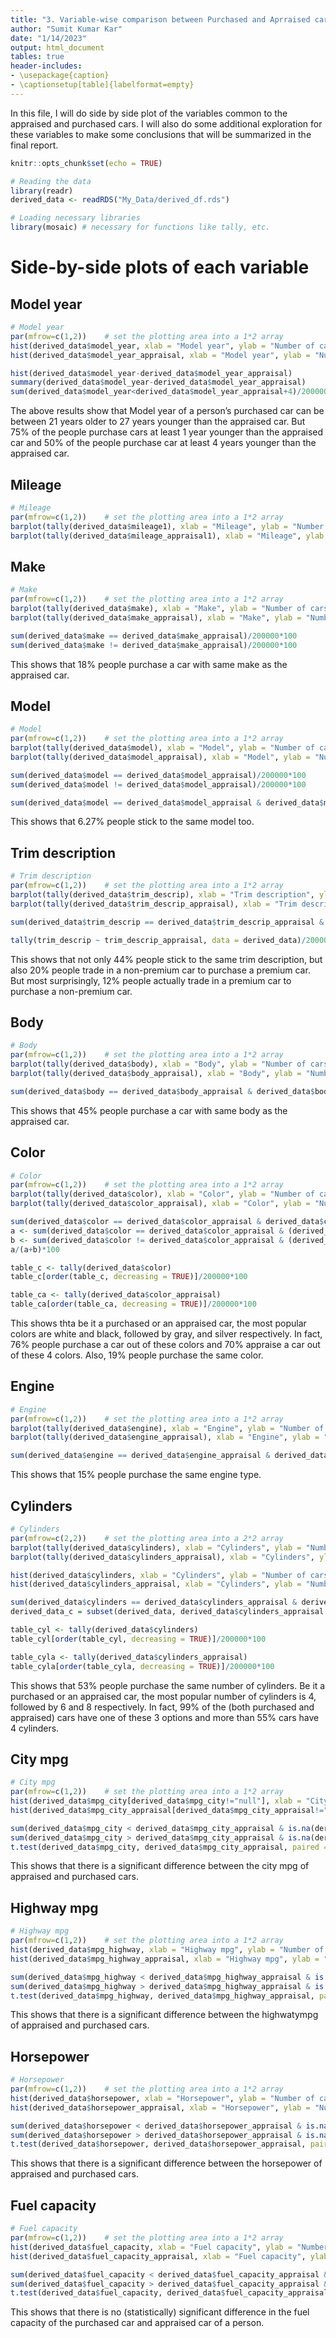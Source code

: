 ```yaml
---
title: "3. Variable-wise comparison between Purchased and Aprraised cars"
author: "Sumit Kumar Kar"
date: "1/14/2023"
output: html_document
tables: true
header-includes:
- \usepackage{caption}
- \captionsetup[table]{labelformat=empty}
---
```


In this file, I will do side by side plot of the variables common to the appraised and purchased cars. I will also do some additional exploration for these variables to make some conclusions that will be summarized in the final report.

```r
knitr::opts_chunk$set(echo = TRUE)

# Reading the data
library(readr)
derived_data <- readRDS("My_Data/derived_df.rds")

```

```r
# Loading necessary libraries
library(mosaic) # necessary for functions like tally, etc.
```

# Side-by-side plots of each variable

## Model year

```r
# Model year
par(mfrow=c(1,2))    # set the plotting area into a 1*2 array
hist(derived_data$model_year, xlab = "Model year", ylab = "Number of cars", main = "Purchased")
hist(derived_data$model_year_appraisal, xlab = "Model year", ylab = "Number of cars", main = "Appraised")
```


```r
hist(derived_data$model_year-derived_data$model_year_appraisal)
summary(derived_data$model_year-derived_data$model_year_appraisal)
sum(derived_data$model_year<derived_data$model_year_appraisal+4)/200000*100
```
The above results show that Model year of a person’s purchased car can be between 21 years older to 27 years younger than the appraised car. But 75% of the people purchase cars
at least 1 year younger than the appraised car and 50% of the people purchase car at least 4 years younger than the appraised car.

## Mileage

```r
# Mileage
par(mfrow=c(1,2))    # set the plotting area into a 1*2 array
barplot(tally(derived_data$mileage1), xlab = "Mileage", ylab = "Number of cars", main = "Purchased")
barplot(tally(derived_data$mileage_appraisal1), xlab = "Mileage", ylab = "Number of cars", main = "Appraised")
```
## Make

```r
# Make
par(mfrow=c(1,2))    # set the plotting area into a 1*2 array
barplot(tally(derived_data$make), xlab = "Make", ylab = "Number of cars", main = "Purchased")
barplot(tally(derived_data$make_appraisal), xlab = "Make", ylab = "Number of cars", main = "Appraised")
```
```r
sum(derived_data$make == derived_data$make_appraisal)/200000*100
sum(derived_data$make != derived_data$make_appraisal)/200000*100
```
This shows that 18% people purchase a car with same make as the appraised car.

## Model

```r
# Model
par(mfrow=c(1,2))    # set the plotting area into a 1*2 array
barplot(tally(derived_data$model), xlab = "Model", ylab = "Number of cars", main = "Purchased")
barplot(tally(derived_data$model_appraisal), xlab = "Model", ylab = "Number of cars", main = "Appraised")
```
```r
sum(derived_data$model == derived_data$model_appraisal)/200000*100
sum(derived_data$model != derived_data$model_appraisal)/200000*100
```
```r
sum(derived_data$model == derived_data$model_appraisal & derived_data$make == derived_data$make_appraisal)/200000*100
```
This shows that 6.27% people stick to the same model too.

## Trim description

```r
# Trim description
par(mfrow=c(1,2))    # set the plotting area into a 1*2 array
barplot(tally(derived_data$trim_descrip), xlab = "Trim description", ylab = "Number of cars", main = "Purchased")
barplot(tally(derived_data$trim_descrip_appraisal), xlab = "Trim description", ylab = "Number of cars", main = "Appraised")
```
```r
sum(derived_data$trim_descrip == derived_data$trim_descrip_appraisal & derived_data$trim_descrip_appraisal != "null" & derived_data$trim_descrip != "null")/200000*100
```

```r
tally(trim_descrip ~ trim_descrip_appraisal, data = derived_data)/200000*100
```
This shows that not only 44% people stick to the same trim description, but also 20% people trade in a non-premium car to purchase a premium car. But most surprisingly, 12% people actually trade in a premium car to purchase a non-premium car.

## Body

```r
# Body
par(mfrow=c(1,2))    # set the plotting area into a 1*2 array
barplot(tally(derived_data$body), xlab = "Body", ylab = "Number of cars", main = "Purchased")
barplot(tally(derived_data$body_appraisal), xlab = "Body", ylab = "Number of cars", main = "Appraised")
```
```r
sum(derived_data$body == derived_data$body_appraisal & derived_data$body_appraisal != "null" & derived_data$body != "null")/200000*100
```
This shows that 45% people purchase a car with same body as the appraised car.

## Color

```r
# Color
par(mfrow=c(1,2))    # set the plotting area into a 1*2 array
barplot(tally(derived_data$color), xlab = "Color", ylab = "Number of cars", main = "Purchased")
barplot(tally(derived_data$color_appraisal), xlab = "Color", ylab = "Number of cars", main = "Appraised")
```
```r
sum(derived_data$color == derived_data$color_appraisal & derived_data$color_appraisal != "null" & derived_data$color != "null")/200000*100
a <- sum(derived_data$color == derived_data$color_appraisal & (derived_data$color == "Black" |derived_data$color == "Gray" |derived_data$color == "Silver" |derived_data$color == "White" ))
b <- sum(derived_data$color != derived_data$color_appraisal & (derived_data$color == "Black" |derived_data$color == "Gray" |derived_data$color == "Silver" |derived_data$color == "White" ))
a/(a+b)*100
```

```r
table_c <- tally(derived_data$color)
table_c[order(table_c, decreasing = TRUE)]/200000*100
```

```r
table_ca <- tally(derived_data$color_appraisal)
table_ca[order(table_ca, decreasing = TRUE)]/200000*100
```
This shows thta be it a purchased or an appraised car, the most popular colors are white and black, followed by gray, and silver respectively. In fact, 76% people purchase a car out of these colors and 70% appraise a car out of these 4 colors. Also, 19% people purchase the same color.

## Engine

```r
# Engine
par(mfrow=c(1,2))    # set the plotting area into a 1*2 array
barplot(tally(derived_data$engine), xlab = "Engine", ylab = "Number of cars", main = "Purchased")
barplot(tally(derived_data$engine_appraisal), xlab = "Engine", ylab = "Number of cars", main = "Appraised")
```
```r
sum(derived_data$engine == derived_data$engine_appraisal & derived_data$engine_appraisal != "null" & derived_data$engine != "null")/200000*100
```
This shows that 15% people purchase the same engine type.

## Cylinders

```r
# Cylinders
par(mfrow=c(2,2))    # set the plotting area into a 2*2 array
barplot(tally(derived_data$cylinders), xlab = "Cylinders", ylab = "Number of cars", main = "Purchased")
barplot(tally(derived_data$cylinders_appraisal), xlab = "Cylinders", ylab = "Number of cars", main = "Appraised")

hist(derived_data$cylinders, xlab = "Cylinders", ylab = "Number of cars", main = "Purchased")
hist(derived_data$cylinders_appraisal, xlab = "Cylinders", ylab = "Number of cars", main = "Appraised")
```
```r
sum(derived_data$cylinders == derived_data$cylinders_appraisal & derived_data$cylinders_appraisal != "null" & derived_data$cylinders != "null")/200000*100
derived_data_c = subset(derived_data, derived_data$cylinders_appraisal != "null" & derived_data$cylinders != "null")
```
```r
table_cyl <- tally(derived_data$cylinders)
table_cyl[order(table_cyl, decreasing = TRUE)]/200000*100
```
```r
table_cyla <- tally(derived_data$cylinders_appraisal)
table_cyla[order(table_cyla, decreasing = TRUE)]/200000*100
```
This shows that 53% people purchase the same number of cylinders. Be it a purchased or an appraised car, the most popular number of cylinders is 4, followed by 6 and 8 respectively. In fact, 99% of the (both purchased and appraised) cars have one of these 3 options and more than 55% cars have 4 cylinders.

## City mpg

```r
# City mpg
par(mfrow=c(1,2))    # set the plotting area into a 1*2 array
hist(derived_data$mpg_city[derived_data$mpg_city!="null"], xlab = "City mpg", ylab = "Number of cars", main = "Purchased")
hist(derived_data$mpg_city_appraisal[derived_data$mpg_city_appraisal!="null"], xlab = "City mpg", ylab = "Number of cars", main = "Appraised")
```
```r
sum(derived_data$mpg_city < derived_data$mpg_city_appraisal & is.na(derived_data$mpg_city) == FALSE & is.na(derived_data$mpg_city_appraisal) == FALSE)/200000*100
sum(derived_data$mpg_city > derived_data$mpg_city_appraisal & is.na(derived_data$mpg_city) == FALSE & is.na(derived_data$mpg_city_appraisal) == FALSE)/200000*100
t.test(derived_data$mpg_city, derived_data$mpg_city_appraisal, paired = TRUE)
```
This shows that there is a significant difference between the city mpg of appraised and purchased cars.

## Highway mpg

```r
# Highway mpg
par(mfrow=c(1,2))    # set the plotting area into a 1*2 array
hist(derived_data$mpg_highway, xlab = "Highway mpg", ylab = "Number of cars", main = "Purchased")
hist(derived_data$mpg_highway_appraisal, xlab = "Highway mpg", ylab = "Number of cars", main = "Appraised")
```
```r
sum(derived_data$mpg_highway < derived_data$mpg_highway_appraisal & is.na(derived_data$mpg_highway) == FALSE & is.na(derived_data$mpg_highway_appraisal) == FALSE)/200000*100
sum(derived_data$mpg_highway > derived_data$mpg_highway_appraisal & is.na(derived_data$mpg_highway) == FALSE & is.na(derived_data$mpg_highway_appraisal) == FALSE)/200000*100
t.test(derived_data$mpg_highway, derived_data$mpg_highway_appraisal, paired = TRUE)
```
This shows that there is a significant difference between the highwatympg of appraised and purchased cars.

## Horsepower

```r
# Horsepower
par(mfrow=c(1,2))    # set the plotting area into a 1*2 array
hist(derived_data$horsepower, xlab = "Horsepower", ylab = "Number of cars", main = "Purchased")
hist(derived_data$horsepower_appraisal, xlab = "Horsepower", ylab = "Number of cars", main = "Appraised")
```

```r
sum(derived_data$horsepower < derived_data$horsepower_appraisal & is.na(derived_data$horsepower) == FALSE & is.na(derived_data$horsepower_appraisal) == FALSE)/200000*100
sum(derived_data$horsepower > derived_data$horsepower_appraisal & is.na(derived_data$horsepower) == FALSE & is.na(derived_data$horsepower_appraisal) == FALSE)/200000*100
t.test(derived_data$horsepower, derived_data$horsepower_appraisal, paired = TRUE)
```
This shows that there is a significant difference between the horsepower of appraised and purchased cars.

## Fuel capacity

```r
# Fuel capacity
par(mfrow=c(1,2))    # set the plotting area into a 1*2 array
hist(derived_data$fuel_capacity, xlab = "Fuel capacity", ylab = "Number of cars", main = "Purchased")
hist(derived_data$fuel_capacity_appraisal, xlab = "Fuel capacity", ylab = "Number of cars", main = "Appraised")
```
```r
sum(derived_data$fuel_capacity < derived_data$fuel_capacity_appraisal & is.na(derived_data$fuel_capacity) == FALSE & is.na(derived_data$fuel_capacity_appraisal) == FALSE)/200000*100
sum(derived_data$fuel_capacity > derived_data$fuel_capacity_appraisal & is.na(derived_data$fuel_capacity) == FALSE & is.na(derived_data$fuel_capacity_appraisal) == FALSE)/200000*100
t.test(derived_data$fuel_capacity, derived_data$fuel_capacity_appraisal, paired = TRUE)
```

This shows that there is no (statistically) significant difference in the fuel capacity of the purchased car and appraised car of a person.